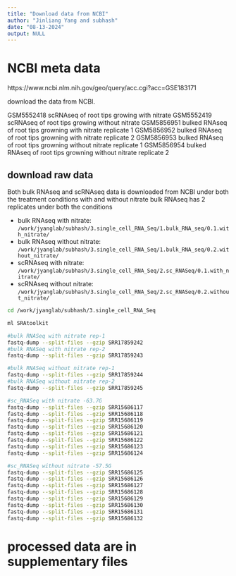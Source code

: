 ```yaml
---
title: "Download data from NCBI"
author: "Jinliang Yang and subhash"
date: "08-13-2024"
output: NULL
---
```


# NCBI meta data

https://www.ncbi.nlm.nih.gov/geo/query/acc.cgi?acc=GSE183171

download the data from NCBI. 

GSM5552418	scRNAseq of root tips growing with nitrate
GSM5552419	scRNAseq of root tips growing without nitrate
GSM5856951	bulked RNAseq of root tips growning with nitrate replicate 1
GSM5856952	bulked RNAseq of root tips growning with nitrate replicate 2
GSM5856953	bulked RNAseq of root tips growning without nitrate replicate 1
GSM5856954	bulked RNAseq of root tips growning without nitrate replicate 2

## download raw data

Both bulk RNAseq and scRNAseq data is downloaded from NCBI under both the treatment conditions with and without nitrate
bulk RNAseq has 2 replicates under both the conditions

- bulk RNAseq with nitrate: `/work/jyanglab/subhash/3.single_cell_RNA_Seq/1.bulk_RNA_seq/0.1.with_nitrate/`
- bulk RNAseq without nitrate: `/work/jyanglab/subhash/3.single_cell_RNA_Seq/1.bulk_RNA_seq/0.2.without_nitrate/`
- scRNAseq with nitrate: `/work/jyanglab/subhash/3.single_cell_RNA_Seq/2.sc_RNASeq/0.1.with_nitrate/`
- scRNAseq without nitrate: `/work/jyanglab/subhash/3.single_cell_RNA_Seq/2.sc_RNASeq/0.2.without_nitrate/`


```bash
cd /work/jyanglab/subhash/3.single_cell_RNA_Seq

ml SRAtoolkit

#bulk RNASeq with nitrate rep-1
fastq-dump --split-files --gzip SRR17859242 
#bulk RNASeq with nitrate rep-2 
fastq-dump --split-files --gzip SRR17859243 

#bulk RNASeq without nitrate rep-1
fastq-dump --split-files --gzip SRR17859244
#bulk RNASeq without nitrate rep-2
fastq-dump --split-files --gzip SRR17859245 

#sc_RNASeq with nitrate -63.7G
fastq-dump --split-files --gzip SRR15686117
fastq-dump --split-files --gzip SRR15686118
fastq-dump --split-files --gzip SRR15686119
fastq-dump --split-files --gzip SRR15686120
fastq-dump --split-files --gzip SRR15686121
fastq-dump --split-files --gzip SRR15686122
fastq-dump --split-files --gzip SRR15686123
fastq-dump --split-files --gzip SRR15686124

#sc_RNASeq without nitrate -57.5G
fastq-dump --split-files --gzip SRR15686125
fastq-dump --split-files --gzip SRR15686126
fastq-dump --split-files --gzip SRR15686127
fastq-dump --split-files --gzip SRR15686128
fastq-dump --split-files --gzip SRR15686129
fastq-dump --split-files --gzip SRR15686130
fastq-dump --split-files --gzip SRR15686131
fastq-dump --split-files --gzip SRR15686132
```

# processed data are in supplementary files

